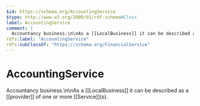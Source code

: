 ```yaml
---
$id: https://schema.org/AccountingService
$type: http://www.w3.org/2000/01/rdf-schema#Class
label: AccountingService
comment: |
  Accountancy business.\n\nAs a [[LocalBusiness]] it can be described as a [[provider]] of one or more [[Service]]\(s).
rdfs:label: "AccountingService"
rdfs:subClassOf: "https://schema.org/FinancialService"
---
```


# AccountingService

Accountancy business.\n\nAs a [[LocalBusiness]] it can be described as a [[provider]] of one or more [[Service]]\(s).


